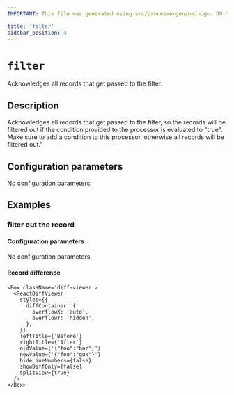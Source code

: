 ```yaml
---
IMPORTANT: This file was generated using src/processorgen/main.go. DO NOT EDIT.

title: 'filter'
sidebar_position: 4
---
```



# `filter`

Acknowledges all records that get passed to the filter.

## Description

Acknowledges all records that get passed to the filter, so the records will be filtered out if 
the condition provided to the processor is evaluated to "true".
Make sure to add a condition to this processor, otherwise all records will be filtered out."

## Configuration parameters

No configuration parameters.

## Examples

### filter out the record



#### Configuration parameters

No configuration parameters.

#### Record difference

```mdx-code-block
<Box className='diff-viewer'>
  <ReactDiffViewer
    styles={{
      diffContainer: {
        overflowX: 'auto',
        overflowY: 'hidden',
      },
    }}
    leftTitle={'Before'}
    rightTitle={'After'}
    oldValue={'{"foo":"bar"}'}
    newValue={'{"foo":"qux"}'}
    hideLineNumbers={false}
    showDiffOnly={false}
    splitView={true}
  />
</Box>
```

